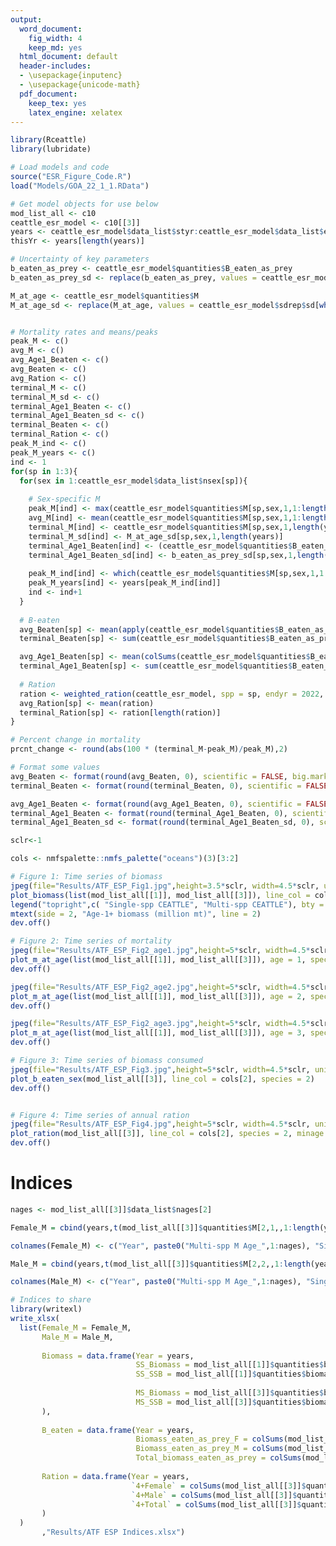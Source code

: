 ```yaml
---
output:
  word_document:
    fig_width: 4
    keep_md: yes
  html_document: default
  header-includes:
  - \usepackage{inputenc}
  - \usepackage{unicode-math}
  pdf_document:
    keep_tex: yes
    latex_engine: xelatex
---
```

```r
library(Rceattle)
library(lubridate)

# Load models and code
source("ESR_Figure_Code.R")
load("Models/GOA_22_1_1.RData")

# Get model objects for use below
mod_list_all <- c10
ceattle_esr_model <- c10[[3]]
years <- ceattle_esr_model$data_list$styr:ceattle_esr_model$data_list$endyr
thisYr <- years[length(years)]

# Uncertainty of key parameters
b_eaten_as_prey <- ceattle_esr_model$quantities$B_eaten_as_prey
b_eaten_as_prey_sd <- replace(b_eaten_as_prey, values = ceattle_esr_model$sdrep$sd[which(names(ceattle_esr_model$sdrep$value) == "B_eaten_as_prey")])

M_at_age <- ceattle_esr_model$quantities$M
M_at_age_sd <- replace(M_at_age, values = ceattle_esr_model$sdrep$sd[which(names(ceattle_esr_model$sdrep$value) == "M")])


# Mortality rates and means/peaks
peak_M <- c()
avg_M <- c()
avg_Age1_Beaten <- c()
avg_Beaten <- c()
avg_Ration <- c()
terminal_M <- c()
terminal_M_sd <- c()
terminal_Age1_Beaten <- c()
terminal_Age1_Beaten_sd <- c()
terminal_Beaten <- c()
terminal_Ration <- c()
peak_M_ind <- c()
peak_M_years <- c()
ind <- 1
for(sp in 1:3){
  for(sex in 1:ceattle_esr_model$data_list$nsex[sp]){
    
    # Sex-specific M
    peak_M[ind] <- max(ceattle_esr_model$quantities$M[sp,sex,1,1:length(years)])
    avg_M[ind] <- mean(ceattle_esr_model$quantities$M[sp,sex,1,1:length(years)])
    terminal_M[ind] <- ceattle_esr_model$quantities$M[sp,sex,1,length(years)]
    terminal_M_sd[ind] <- M_at_age_sd[sp,sex,1,length(years)]
    terminal_Age1_Beaten[ind] <- (ceattle_esr_model$quantities$B_eaten_as_prey[sp,sex,1,length(years)])
    terminal_Age1_Beaten_sd[ind] <- b_eaten_as_prey_sd[sp,sex,1,length(years)]
    
    peak_M_ind[ind] <- which(ceattle_esr_model$quantities$M[sp,sex,1,1:length(years)] == peak_M[ind])
    peak_M_years[ind] <- years[peak_M_ind[ind]]
    ind <- ind+1
  }
  
  # B-eaten
  avg_Beaten[sp] <- mean(apply(ceattle_esr_model$quantities$B_eaten_as_prey[sp,,,1:length(years)], 3, sum))
  terminal_Beaten[sp] <- sum(ceattle_esr_model$quantities$B_eaten_as_prey[sp,,,length(years)])

  avg_Age1_Beaten[sp] <- mean(colSums(ceattle_esr_model$quantities$B_eaten_as_prey[sp,,1,1:length(years)]))
  terminal_Age1_Beaten[sp] <- sum(ceattle_esr_model$quantities$B_eaten_as_prey[sp,,1,length(years)])
  
  # Ration
  ration <- weighted_ration(ceattle_esr_model, spp = sp, endyr = 2022, minage = 4)
  avg_Ration[sp] <- mean(ration)
  terminal_Ration[sp] <- ration[length(ration)]
}

# Percent change in mortality
prcnt_change <- round(abs(100 * (terminal_M-peak_M)/peak_M),2)

# Format some values
avg_Beaten <- format(round(avg_Beaten, 0), scientific = FALSE, big.mark = ",")
terminal_Beaten <- format(round(terminal_Beaten, 0), scientific = FALSE, big.mark = ",")

avg_Age1_Beaten <- format(round(avg_Age1_Beaten, 0), scientific = FALSE, big.mark = ",")
terminal_Age1_Beaten <- format(round(terminal_Age1_Beaten, 0), scientific = FALSE, big.mark = ",")
terminal_Age1_Beaten_sd <- format(round(terminal_Age1_Beaten_sd, 0), scientific = FALSE, big.mark = ",")
```

```r
sclr<-1

cols <- nmfspalette::nmfs_palette("oceans")(3)[3:2]

# Figure 1: Time series of biomass
jpeg(file="Results/ATF_ESP_Fig1.jpg",height=3.5*sclr, width=4.5*sclr, units="in",res=350)
plot_biomass(list(mod_list_all[[1]], mod_list_all[[3]]), line_col = cols, species = 2, model_names = "Single-spp CEATTLE", "Multi-spp CEATTLE", add_ci = TRUE)
legend("topright",c( "Single-spp CEATTLE", "Multi-spp CEATTLE"), bty = "n", col = cols, lwd = 2)
mtext(side = 2, "Age-1+ biomass (million mt)", line = 2)
dev.off()

# Figure 2: Time series of mortality
jpeg(file="Results/ATF_ESP_Fig2_age1.jpg",height=5*sclr, width=4.5*sclr, units="in",res=350)
plot_m_at_age(list(mod_list_all[[1]], mod_list_all[[3]]), age = 1, species = 2,  line_col = cols, lty = c(2,1))
dev.off()

jpeg(file="Results/ATF_ESP_Fig2_age2.jpg",height=5*sclr, width=4.5*sclr, units="in",res=350)
plot_m_at_age(list(mod_list_all[[1]], mod_list_all[[3]]), age = 2, species = 2,  line_col = cols, lty = c(2,1))
dev.off()

jpeg(file="Results/ATF_ESP_Fig2_age3.jpg",height=5*sclr, width=4.5*sclr, units="in",res=350)
plot_m_at_age(list(mod_list_all[[1]], mod_list_all[[3]]), age = 3, species = 2,  line_col = cols, lty = c(2,1))
dev.off()

# Figure 3: Time series of biomass consumed
jpeg(file="Results/ATF_ESP_Fig3.jpg",height=5*sclr, width=4.5*sclr, units="in",res=350)
plot_b_eaten_sex(mod_list_all[[3]], line_col = cols[2], species = 2)
dev.off()


# Figure 4: Time series of annual ration
jpeg(file="Results/ATF_ESP_Fig4.jpg",height=5*sclr, width=4.5*sclr, units="in",res=350)
plot_ration(mod_list_all[[3]], line_col = cols[2], species = 2, minage = 4)
dev.off()

```	



# Indices
```r
nages <- mod_list_all[[3]]$data_list$nages[2]

Female_M = cbind(years,t(mod_list_all[[3]]$quantities$M[2,1,,1:length(years)]), data.frame(M = mod_list_all[[1]]$quantities$M[2,1,1,1:length(years)]))

colnames(Female_M) <- c("Year", paste0("Multi-spp M Age_",1:nages), "Single-spp M")

Male_M = cbind(years,t(mod_list_all[[3]]$quantities$M[2,2,,1:length(years)]), data.frame(M = mod_list_all[[1]]$quantities$M[2,2,1,1:length(years)]))

colnames(Male_M) <- c("Year", paste0("Multi-spp M Age_",1:nages), "Single-spp M")

# Indices to share
library(writexl)
write_xlsx(
  list(Female_M = Female_M,
       Male_M = Male_M,
       
       Biomass = data.frame(Year = years,
                            SS_Biomass = mod_list_all[[1]]$quantities$biomass[2,1:length(years)],
                            SS_SSB = mod_list_all[[1]]$quantities$biomassSSB[2,1:length(years)],
       
                            MS_Biomass = mod_list_all[[3]]$quantities$biomass[2,1:length(years)],
                            MS_SSB = mod_list_all[[3]]$quantities$biomassSSB[2,1:length(years)]
       ),
       
       B_eaten = data.frame(Year = years,
                            Biomass_eaten_as_prey_F = colSums(mod_list_all[[3]]$quantities$B_eaten_as_prey[2,1,,1:length(years)]),
                            Biomass_eaten_as_prey_M = colSums(mod_list_all[[3]]$quantities$B_eaten_as_prey[2,2,,1:length(years)]),
                            Total_biomass_eaten_as_prey = colSums(mod_list_all[[3]]$quantities$B_eaten_as_prey[2,2,,1:length(years)]) + colSums(mod_list_all[[3]]$quantities$B_eaten_as_prey[2,1,,1:length(years)])),
       
       Ration = data.frame(Year = years,
                           `4+Female` = colSums(mod_list_all[[3]]$quantities$ration[2,1,4:21,1:length(years)]),
                           `4+Male` = colSums(mod_list_all[[3]]$quantities$ration[2,2,4:21,1:length(years)]),
                           `4+Total` = colSums(mod_list_all[[3]]$quantities$ration[2,1,4:21,1:length(years)]) + colSums(mod_list_all[[3]]$quantities$ration[2,2,4:21,1:length(years)])
       )
  )
       ,"Results/ATF ESP Indices.xlsx")



```